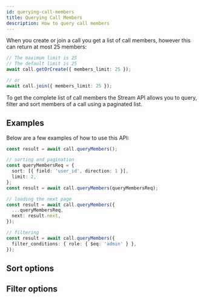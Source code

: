 ```yaml
---
id: querying-call-members
title: Querying Call Members
description: How to query call members
---
```



When you create or join a call you get a list of call members, however this can return at most 25 members:

```typescript
// The maximum limit is 25
// The default limit is 25
await call.getOrCreate({ members_limit: 25 });

// or
await call.join({ members_limit: 25 });
```

To get the complete list of call members the Stream API allows you to query, filter and sort members of a call using a paginated list.

## Examples

Below are a few examples of how to use this API:

```typescript
const result = await call.queryMembers();

// sorting and pagination
const queryMembersReq = {
  sort: [{ field: 'user_id', direction: 1 }],
  limit: 2,
};
const result = await call.queryMembers(queryMembersReq);

// loading the next page
const result = await call.queryMembers({
  ...queryMembersReq,
  next: result.next,
});

// filtering
const result = await call.queryMembers({
  filter_conditions: { role: { $eq: 'admin' } },
});
```

## Sort options

<CallMemberSort />

## Filter options

<CallMemberFilters />

<FilterConditions />
